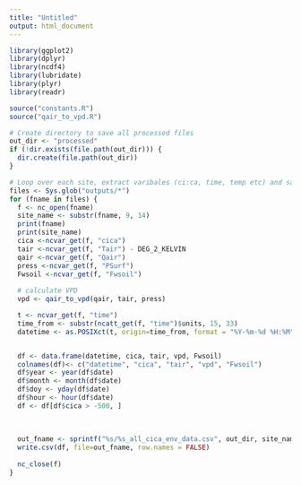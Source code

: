 ```yaml
---
title: "Untitled"
output: html_document
---
```

```r
library(ggplot2)
library(dplyr)
library(ncdf4)
library(lubridate)
library(plyr)
library(readr)

source("constants.R")
source("qair_to_vpd.R")
```


```r

# Create directory to save all processed files
out_dir <- "processed"
if (!dir.exists(file.path(out_dir))) {
  dir.create(file.path(out_dir))
}

# Loop over each site, extract varibales (ci:ca, time, temp etc) and save to CSV 
files <- Sys.glob("outputs/*")
for (fname in files) {
  f <- nc_open(fname)
  site_name <- substr(fname, 9, 14)
  print(fname)
  print(site_name)
  cica <-ncvar_get(f, "cica")
  tair <-ncvar_get(f, "Tair") - DEG_2_KELVIN
  qair <-ncvar_get(f, "Qair")
  press <-ncvar_get(f, "PSurf")
  Fwsoil <-ncvar_get(f, "Fwsoil")
  
  # calculate VPD
  vpd <- qair_to_vpd(qair, tair, press)

  t <- ncvar_get(f, "time")
  time_from <- substr(ncatt_get(f, "time")$units, 15, 33)
  datetime <- as.POSIXct(t, origin=time_from, format = "%Y-%m-%d %H:%M")


  df <- data.frame(datetime, cica, tair, vpd, Fwsoil)
  colnames(df)<- c("datetime", "cica", "tair", "vpd", "Fwsoil")
  df$year <- year(df$date)
  df$month <- month(df$date)
  df$doy <- yday(df$date)
  df$hour <- hour(df$date)
  df <- df[df$cica > -500, ]
  
  
  
  out_fname <- sprintf("%s/%s_all_cica_env_data.csv", out_dir, site_name)
  write.csv(df, file=out_fname, row.names = FALSE)
  
  nc_close(f)
}
```


